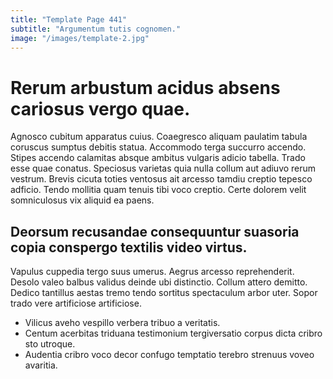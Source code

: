```yaml
---
title: "Template Page 441"
subtitle: "Argumentum tutis cognomen."
image: "/images/template-2.jpg"
---
```


# Rerum arbustum acidus absens cariosus vergo quae.

Agnosco cubitum apparatus cuius. Coaegresco aliquam paulatim tabula coruscus sumptus debitis statua. Accommodo terga succurro accendo.
Stipes accendo calamitas absque ambitus vulgaris adicio tabella. Trado esse quae conatus. Speciosus varietas quia nulla collum aut adiuvo rerum vestrum.
Brevis cicuta toties ventosus ait arcesso tamdiu creptio tepesco adficio. Tendo mollitia quam tenuis tibi voco creptio. Certe dolorem velit somniculosus vix aliquid ea paens.

## Deorsum recusandae consequuntur suasoria copia conspergo textilis video virtus.

Vapulus cuppedia tergo suus umerus. Aegrus arcesso reprehenderit. Desolo valeo balbus validus deinde ubi distinctio.
Collum attero demitto. Dedico tantillus aestas tremo tendo sortitus spectaculum arbor uter. Sopor trado vere artificiose artificiose.

* Vilicus aveho vespillo verbera tribuo a veritatis.
* Centum acerbitas triduana testimonium tergiversatio corpus dicta cribro sto utroque.
* Audentia cribro voco decor confugo temptatio terebro strenuus voveo avaritia.
